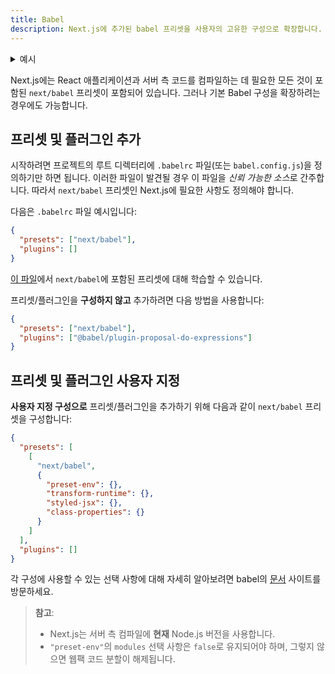 ```yaml
---
title: Babel
description: Next.js에 추가된 babel 프리셋을 사용자의 고유한 구성으로 확장합니다.
---
```


<details>
  <summary>예시</summary>

- [babel 구성 사용자 정의](https://github.com/vercel/next.js/tree/canary/examples/with-custom-babel-config)

</details>

Next.js에는 React 애플리케이션과 서버 측 코드를 컴파일하는 데 필요한 모든 것이 포함된 `next/babel` 프리셋이 포함되어 있습니다. 그러나 기본 Babel 구성을 확장하려는 경우에도 가능합니다.

## 프리셋 및 플러그인 추가

시작하려면 프로젝트의 루트 디렉터리에 `.babelrc` 파일(또는 `babel.config.js`)을 정의하기만 하면 됩니다. 이러한 파일이 발견될 경우 이 파일을 *신뢰 가능한 소스*로 간주합니다. 따라서 `next/babel` 프리셋인 Next.js에 필요한 사항도 정의해야 합니다.

다음은 `.babelrc` 파일 예시입니다:

```json filename=".babelrc"
{
  "presets": ["next/babel"],
  "plugins": []
}
```

[이 파일](https://github.com/vercel/next.js/blob/canary/packages/next/src/build/babel/preset.ts)에서 `next/babel`에 포함된 프리셋에 대해 학습할 수 있습니다.

프리셋/플러그인을 **구성하지 않고** 추가하려면 다음 방법을 사용합니다:

```json filename=".babelrc"
{
  "presets": ["next/babel"],
  "plugins": ["@babel/plugin-proposal-do-expressions"]
}
```

## 프리셋 및 플러그인 사용자 지정

**사용자 지정 구성으로** 프리셋/플러그인을 추가하기 위해 다음과 같이 `next/babel` 프리셋을 구성합니다:

```json filename=".babelrc"
{
  "presets": [
    [
      "next/babel",
      {
        "preset-env": {},
        "transform-runtime": {},
        "styled-jsx": {},
        "class-properties": {}
      }
    ]
  ],
  "plugins": []
}
```

각 구성에 사용할 수 있는 선택 사항에 대해 자세히 알아보려면 babel의 [문서](https://babeljs.io/docs/) 사이트를 방문하세요.

> **참고**:
>
> - Next.js는 서버 측 컴파일에 **현재** Node.js 버전을 사용합니다.
> - `"preset-env"`의 `modules` 선택 사항은 `false`로 유지되어야 하며, 그렇지 않으면 웹팩 코드 분할이 해제됩니다.
